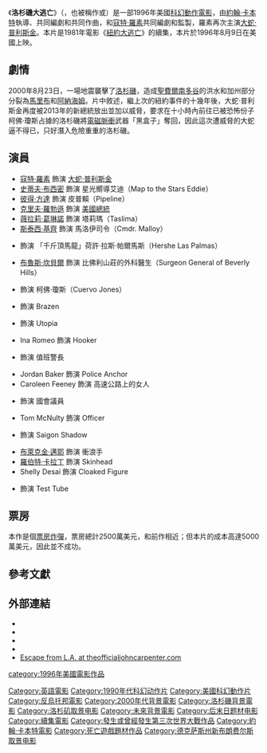 {{noteTA
|T=zh-hk:逃出洛杉磯;zh-hans:逃出洛杉矶;zh-tw:洛杉磯大逃亡;
|G1=Show
|1=zh-hk:逃出洛杉磯;zh-hans:逃出洛杉矶;zh-tw:洛杉磯大逃亡;
|2=zh-hk:逃出紐約;zh-hans:纽约大逃亡;zh-tw:紐約大逃亡;
}}
{{Infobox film
| name           = 洛杉磯大逃亡
| original_name  = {{lang|en|''Escape from L.A.''}}
| image          = Escape From LA.jpg
| caption        = 電影海報
| director       = [[約翰·卡本特|約翰·卡本特]]
| producer       = {{le|黛博拉·希爾|Debra Hill}}<br />[[寇特·羅素|寇特·羅素]]
| writer         = 約翰·卡本特<br />黛博拉·希爾<br />寇特·羅素
| based on       = 角色由約翰·卡本特和[[尼克·坎斯羅|尼克·坎斯羅]]創作
| starring       = 寇特·羅素<br />[[斯泰西·基齊|斯泰西·基齊]]<br />[[史蒂夫·布西密|史蒂夫·布西密]]<br />[[彼得·方達|彼得·方達]]<br />[[克里夫·羅勃遜|克里夫·羅勃遜]]<br />{{link-en|喬治斯·科拉菲斯|Georges Corraface}}
| music          = 約翰·卡本特<br />[[雪莉·沃克|雪莉·沃克]]
| cinematography = {{link-en|里·B·基貝|Gary B. Kibbe}}
| editing        = Edward A. Warschilka
| studio         = {{link-en|Rysher Entertainment|Rysher Entertainment}}
| distributor    = [[派拉蒙電影公司|派拉蒙電影公司]]
| released       = {{Film date|1996|08|09|美國}}<ref>{{cite news|title=Now Director John Carpenter `Escapes From L.a.'|work=[[Chicago_Tribune|Chicago Tribune]]|date=1996-07-19|url=http://articles.chicagotribune.com/1996-07-19/entertainment/9607190341_1_john-carpenter-snake-plissken-la|accessdate=2010-11-18|first=Ian|last=Spelling|archive-date=2012-10-07|archive-url=https://web.archive.org/web/20121007113511/http://articles.chicagotribune.com/1996-07-19/entertainment/9607190341_1_john-carpenter-snake-plissken-la|dead-url=no}}</ref>
| runtime        = 101分鐘
| country        = {{USA}}
| language       = 英語
| budget         = 5000萬美元<ref name="thenumbers">{{cite news | title=''Escape from L.A.'' | publisher=The Numbers | date=1996-09-14 | url=http://www.the-numbers.com/movies/1996/0ENY2.php | accessdate=2010-06-30 | archive-date=2013-11-09 | archive-url=https://web.archive.org/web/20131109213131/http://www.the-numbers.com/movies/1996/0ENY2.php | dead-url=no }}</ref>
| gross          = 2550萬美元<ref name="thenumbers"/>
| preceded_by    = 《[[纽约大逃亡|纽约大逃亡]]》
| cn_name        = 逃出洛杉磯
| hk_name        = 逃出洛杉磯
| tw_name        = 洛杉磯大逃亡
}}
《'''洛杉磯大逃亡'''》（{{lang-en|''Escape from L.A.''}}，也被稱作{{lang|en|''John Carpenter's Escape from L.A.''}}或{{lang|en|''Escape from Los Angeles''}}）是一部1996年美國[[科幻片|科幻]][[動作電影|動作電影]]，由[[約翰·卡本特|約翰·卡本特]]執導、共同編劇和共同作曲，{{le|黛博拉·希爾|Debra Hill}}和[[寇特·羅素|寇特·羅素]]共同編劇和監製，羅素再次主演[[大蛇·普利斯金|大蛇·普利斯金]]。本片是1981年電影《[[紐約大逃亡|紐約大逃亡]]》的續集，本片於1996年8月9日在美國上映。

== 劇情 ==
2000年8月23日，一場地震襲擊了[[洛杉磯|洛杉磯]]，造成[[聖費爾南多谷|聖費爾南多谷]]的洪水和加州部分分裂為[[馬里布|馬里布]]和[[阿納海姆_(加利福尼亞州)|阿納海姆]]。片中敘述，繼上次的紐約事件的十幾年後，大蛇·普利斯金再度被2013年的新總統放出並加以威脅，要求在十小時內前往已被恐怖份子柯佛·瓊斯占據的洛杉磯將[[電磁脈衝|電磁脈衝]]武器「黑盒子」奪回，因此這次遭威脅的大蛇逼不得已，只好潛入危險重重的洛杉磯。

== 演員 ==
* [[寇特·羅素|寇特·羅素]] 飾演 [[大蛇·普利斯金|大蛇·普利斯金]]
* [[史蒂夫·布西密|史蒂夫·布西密]] 飾演 星光嚮導艾迪（Map to the Stars Eddie）
* [[彼得·方達|彼得·方達]] 飾演 皮普賴（Pipeline）
* [[克里夫·羅勃遜|克里夫·羅勃遜]] 飾演 [[美國總統|美國總統]]
* [[薇拉莉·葛琳諾|薇拉莉·葛琳諾]] 飾演 塔莉瑪（Taslima）
* [[斯泰西·基齊|斯泰西·基齊]] 飾演 馬洛伊司令（Cmdr. Malloy）
* {{link-en|潘·葛瑞兒|Pam Grier}} 飾演 「千斤頂馬龍」荷許·拉斯·帕爾馬斯（Hershe Las Palmas）
* [[布魯斯·坎貝爾|布魯斯·坎貝爾]] 飾演 比佛利山莊的外科醫生（Surgeon General of Beverly Hills）
* {{link-en|喬治斯·科拉菲斯|Georges Corraface}} 飾演 柯佛·瓊斯（Cuervo Jones）
* {{link-en|蜜雪兒·福布斯|Michelle Forbes}} 飾演 Brazen
* {{link-en|A·J·蘭格|A. J. Langer}} 飾演 Utopia
* Ina Romeo 飾演 Hooker
* {{link-en|彼得·傑森|Peter Jason}} 飾演 值班警長
* Jordan Baker 飾演 Police Anchor
* Caroleen Feeney 飾演 高速公路上的女人
* {{link-en|保羅·巴特爾|Paul Bartel}} 飾演 國會議員
* Tom McNulty 飾演 Officer
* {{link-en|夫·依馬達|Jeff Imada}} 飾演 Saigon Shadow
* [[布萊克金·邁耶|布萊克金·邁耶]] 飾演 衝浪手
* [[羅伯特·卡拉丁|羅伯特·卡拉丁]] 飾演 Skinhead
* Shelly Desai 飾演 Cloaked Figure
* {{link-en|利藍·歐爾瑟|Leland Orser}} 飾演 Test Tube

== 票房 ==
本作是個[[票房炸彈|票房炸彈]]，票房總計2500萬美元，和前作相近；但本片的成本高達5000萬美元，因此並不成功。

== 參考文獻 ==
{{reflist}}

==外部連結==
{{Wikiquote}}
* {{IMDb title|0116225}}
* {{Amg movie|154486}}
* {{mojo title|escapefromla}}
* {{Rotten-tomatoes|escape_from_la}}
* [https://web.archive.org/web/20040803112724/http://www.theofficialjohncarpenter.com/pages/themovies/la/la.html Escape from L.A. at theofficialjohncarpenter.com]

{{John Carpenter}}
{{DEFAULTSORT:Escape from L.A.}}
[[category:1996年美國電影作品|category:1996年美國電影作品]]
[[Category:英語電影|Category:英語電影]]
[[Category:1990年代科幻动作片|Category:1990年代科幻动作片]]
[[Category:美國科幻動作片|Category:美國科幻動作片]]
[[Category:反烏托邦電影|Category:反烏托邦電影]]
[[Category:2000年代背景電影|Category:2000年代背景電影]]
[[Category:洛杉磯背景電影|Category:洛杉磯背景電影]]
[[Category:洛杉矶取景电影|Category:洛杉矶取景电影]]
[[Category:未來背景電影|Category:未來背景電影]]
[[Category:后末日题材电影|Category:后末日题材电影]]
[[Category:續集電影|Category:續集電影]]
[[Category:發生或曾經發生第三次世界大戰作品|Category:發生或曾經發生第三次世界大戰作品]]
[[Category:約翰·卡本特電影|Category:約翰·卡本特電影]]
[[Category:死亡遊戲題材作品|Category:死亡遊戲題材作品]]
[[Category:德克萨斯州新布朗费尔斯取景电影|Category:德克萨斯州新布朗费尔斯取景电影]]